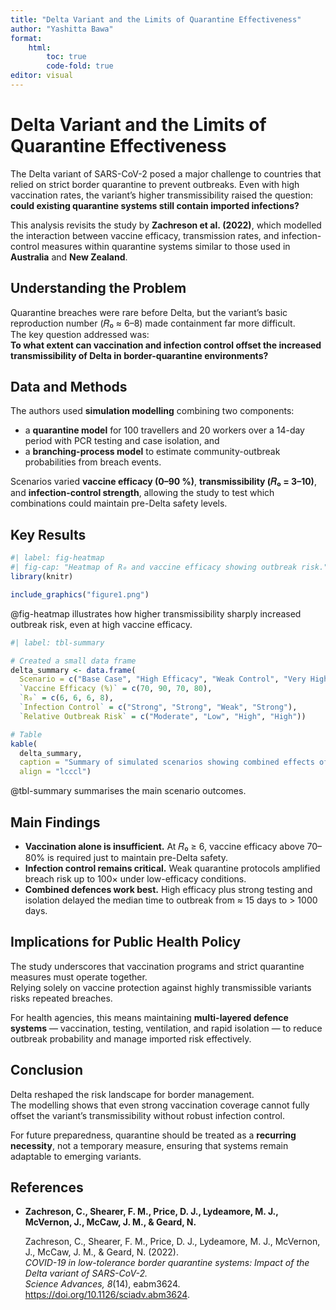 ```yaml
---
title: "Delta Variant and the Limits of Quarantine Effectiveness"
author: "Yashitta Bawa"
format: 
    html: 
        toc: true
        code-fold: true
editor: visual
---
```


# Delta Variant and the Limits of Quarantine Effectiveness

The Delta variant of SARS-CoV-2 posed a major challenge to countries that relied on strict border quarantine to prevent outbreaks. Even with high vaccination rates, the variant’s higher transmissibility raised the question: **could existing quarantine systems still contain imported infections?**

This analysis revisits the study by **Zachreson et al. (2022)**, which modelled the interaction between vaccine efficacy, transmission rates, and infection-control measures within quarantine systems similar to those used in **Australia** and **New Zealand**.

## Understanding the Problem

Quarantine breaches were rare before Delta, but the variant’s basic reproduction number (𝑅₀ ≈ 6–8) made containment far more difficult.\
The key question addressed was:\
**To what extent can vaccination and infection control offset the increased transmissibility of Delta in border-quarantine environments?**

## Data and Methods

The authors used **simulation modelling** combining two components:

-   a **quarantine model** for 100 travellers and 20 workers over a 14-day period with PCR testing and case isolation, and\
-   a **branching-process model** to estimate community-outbreak probabilities from breach events.

Scenarios varied **vaccine efficacy (0–90 %)**, **transmissibility (𝑅₀ = 3–10)**, and **infection-control strength**, allowing the study to test which combinations could maintain pre-Delta safety levels.

## Key Results

```r
#| label: fig-heatmap
#| fig-cap: "Heatmap of R₀ and vaccine efficacy showing outbreak risk."
library(knitr)

include_graphics("figure1.png")
```

@fig-heatmap illustrates how higher transmissibility sharply increased outbreak risk, even at high vaccine efficacy.

```r
#| label: tbl-summary

# Created a small data frame
delta_summary <- data.frame(
  Scenario = c("Base Case", "High Efficacy", "Weak Control", "Very High R₀"),
  `Vaccine Efficacy (%)` = c(70, 90, 70, 80),
  `R₀` = c(6, 6, 6, 8),
  `Infection Control` = c("Strong", "Strong", "Weak", "Strong"),
  `Relative Outbreak Risk` = c("Moderate", "Low", "High", "High"))

# Table
kable(
  delta_summary,
  caption = "Summary of simulated scenarios showing combined effects of vaccine efficacy, transmissibility, and infection control on outbreak risk.",
  align = "lcccl")
```

@tbl-summary summarises the main scenario outcomes.

## Main Findings

-   **Vaccination alone is insufficient.** At 𝑅₀ ≥ 6, vaccine efficacy above 70–80% is required just to maintain pre-Delta safety.\
-   **Infection control remains critical.** Weak quarantine protocols amplified breach risk up to 100× under low-efficacy conditions.\
-   **Combined defences work best.** High efficacy plus strong testing and isolation delayed the median time to outbreak from ≈ 15 days to \> 1000 days.

## Implications for Public Health Policy

The study underscores that vaccination programs and strict quarantine measures must operate together.\
Relying solely on vaccine protection against highly transmissible variants risks repeated breaches.

For health agencies, this means maintaining **multi-layered defence systems** — vaccination, testing, ventilation, and rapid isolation — to reduce outbreak probability and manage imported risk effectively.

## Conclusion

Delta reshaped the risk landscape for border management.\
The modelling shows that even strong vaccination coverage cannot fully offset the variant’s transmissibility without robust infection control.

For future preparedness, quarantine should be treated as a **recurring necessity**, not a temporary measure, ensuring that systems remain adaptable to emerging variants.

## References

-   **Zachreson, C., Shearer, F. M., Price, D. J., Lydeamore, M. J., McVernon, J., McCaw, J. M., & Geard, N.**

    Zachreson, C., Shearer, F. M., Price, D. J., Lydeamore, M. J., McVernon, J., McCaw, J. M., & Geard, N. (2022).\
    *COVID-19 in low-tolerance border quarantine systems: Impact of the Delta variant of SARS-CoV-2.*\
    *Science Advances, 8*(14), eabm3624. <https://doi.org/10.1126/sciadv.abm3624>.
